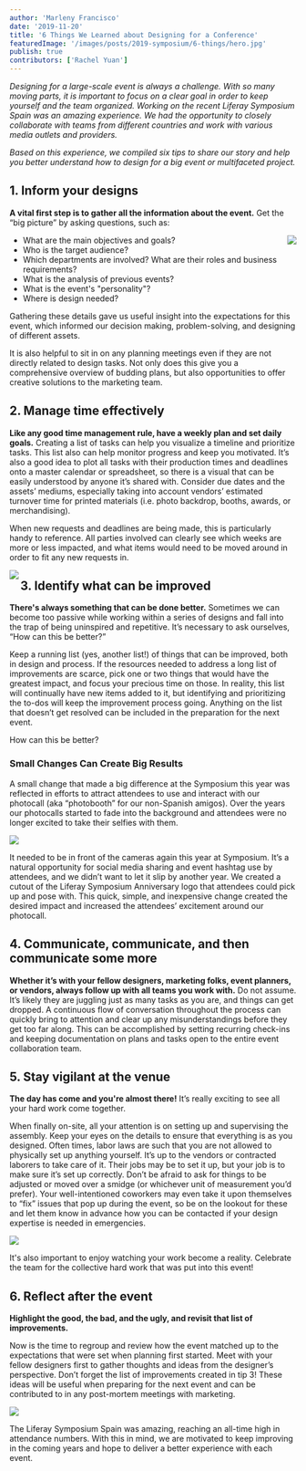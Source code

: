 ```yaml
---
author: 'Marleny Francisco'
date: '2019-11-20'
title: '6 Things We Learned about Designing for a Conference'
featuredImage: '/images/posts/2019-symposium/6-things/hero.jpg'
publish: true
contributors: ['Rachel Yuan']
---
```


_Designing for a large-scale event is always a challenge. With so many moving parts, it is important to focus on a clear goal in order to keep yourself and the team organized. Working on the recent Liferay Symposium Spain was an amazing experience. We had the opportunity to closely collaborate with teams from different countries and work with various media outlets and providers._

_Based on this experience, we compiled six tips to share our story and help you better understand how to design for a big event or multifaceted project._

## 1. Inform your designs

**A vital first step is to gather all the information about the event.** Get the “big picture” by asking questions, such as:

<Image rounded src="/images/posts/2019-symposium/6-things/booth.jpg" dropShadow  margin='2rem 0' align="right" size="small"/>

-   What are the main objectives and goals?
-   Who is the target audience?
-   Which departments are involved? What are their roles and business requirements?
-   What is the analysis of previous events?
-   What is the event's "personality"?
-   Where is design needed?

Gathering these details gave us useful insight into the expectations for this event, which informed our decision making, problem-solving, and designing of different assets.

It is also helpful to sit in on any planning meetings even if they are not directly related to design tasks. Not only does this give you a comprehensive overview of budding plans, but also opportunities to offer creative solutions to the marketing team.

## 2. Manage time effectively

**Like any good time management rule, have a weekly plan and set daily goals.** Creating a list of tasks can help you visualize a timeline and prioritize tasks. This list also can help monitor progress and keep you motivated. It’s also a good idea to plot all tasks with their production times and deadlines onto a master calendar or spreadsheet, so there is a visual that can be easily understood by anyone it’s shared with. Consider due dates and the assets’ mediums, especially taking into account vendors’ estimated turnover time for printed materials (i.e. photo backdrop, booths, awards, or merchandising).

When new requests and deadlines are being made, this is particularly handy to reference. All parties involved can clearly see which weeks are more or less impacted, and what items would need to be moved around in order to fit any new requests in.

<Image align="left" size="large" rounded src="/images/posts/2019-symposium/6-things/stage.jpg" dropShadow  margin='2rem 0' />

## 3. Identify what can be improved

**There's always something that can be done better.** Sometimes we can become too passive while working within a series of designs and fall into the trap of being uninspired and repetitive. It’s necessary to ask ourselves, “How can this be better?”

Keep a running list (yes, another list!) of things that can be improved, both in design and process. If the resources needed to address a long list of improvements are scarce, pick one or two things that would have the greatest impact, and focus your precious time on those. In reality, this list will continually have new items added to it, but identifying and prioritizing the to-dos will keep the improvement process going. Anything on the list that doesn’t get resolved can be included in the preparation for the next event.

<aside>How can this be better?</aside>

### Small Changes Can Create Big Results

A small change that made a big difference at the Symposium this year was reflected in efforts to attract attendees to use and interact with our photocall (aka “photobooth” for our non-Spanish amigos). Over the years our photocalls started to fade into the background and attendees were no longer excited to take their selfies with them.

<Image src="/images/posts/2019-symposium/6-things/photocall.jpg" rounded dropShadow caption="In Spain, a Photocall &mdash; everywhere else, a Photobooth" margin='2rem 0'/>

It needed to be in front of the cameras again this year at Symposium. It’s a natural opportunity for social media sharing and event hashtag use by attendees, and we didn’t want to let it slip by another year. We created a cutout of the Liferay Symposium Anniversary logo that attendees could pick up and pose with. This quick, simple, and inexpensive change created the desired impact and increased the attendees’ excitement around our photocall.

## 4. Communicate, communicate, and then communicate some more

**Whether it’s with your fellow designers, marketing folks, event planners, or vendors, always follow up with all teams you work with.** Do not assume. It’s likely they are juggling just as many tasks as you are, and things can get dropped. A continuous flow of conversation throughout the process can quickly bring to attention and clear up any misunderstandings before they get too far along. This can be accomplished by setting recurring check-ins and keeping documentation on plans and tasks open to the entire event collaboration team.

## 5. Stay vigilant at the venue

**The day has come and you're almost there!** It’s really exciting to see all your hard work come together.

When finally on-site, all your attention is on setting up and supervising the assembly. Keep your eyes on the details to ensure that everything is as you designed. Often times, labor laws are such that you are not allowed to physically set up anything yourself. It’s up to the vendors or contracted laborers to take care of it. Their jobs may be to set it up, but your job is to make sure it’s set up correctly. Don’t be afraid to ask for things to be adjusted or moved over a smidge (or whichever unit of measurement you’d prefer). Your well-intentioned coworkers may even take it upon themselves to “fix” issues that pop up during the event, so be on the lookout for these and let them know in advance how you can be contacted if your design expertise is needed in emergencies.


<Image src="/images/posts/2019-symposium/6-things/booth-setup.jpg" rounded dropShadow caption="We had to ask the venue to replace the cubic seats to match the cylindrical ones." margin='2rem 0'/>

It's also important to enjoy watching your work become a reality. Celebrate the team for the collective hard work that was put into this event!

## 6. Reflect after the event

**Highlight the good, the bad, and the ugly, and revisit that list of improvements.**

Now is the time to regroup and review how the event matched up to the expectations that were set when planning first started. Meet with your fellow designers first to gather thoughts and ideas from the designer’s perspective. Don’t forget the list of improvements created in tip 3! These ideas will be useful when preparing for the next event and can be contributed to in any post-mortem meetings with marketing.


<Image src="/images/posts/2019-symposium/6-things/last-image.jpg" rounded dropShadow caption="With over 600 attendees, it was our largest ever Liferay event!" margin='2rem 0'/>

The Liferay Symposium Spain was amazing, reaching an all-time high in attendance numbers. With this in mind, we are motivated to keep improving in the coming years and hope to deliver a better experience with each event.
